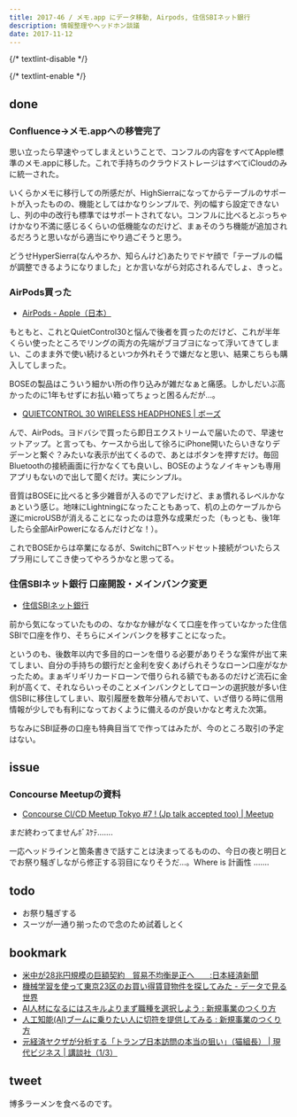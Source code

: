 ```yaml
---
title: 2017-46 / メモ.app にデータ移動, Airpods, 住信SBIネット銀行
description: 情報整理やヘッドホン談議
date: 2017-11-12
---
```


{/* textlint-disable */}


{/* textlint-enable */}

done
----

###  Confluence→メモ.appへの移管完了

思い立ったら早速やってしまえということで、コンフルの内容をすべてApple標準のメモ.appに移した。これで手持ちのクラウドストレージはすべてiCloudのみに統一された。

いくらかメモに移行しての所感だが、HighSierraになってからテーブルのサポートが入ったものの、機能としてはかなりシンプルで、列の幅すら設定できないし、列の中の改行も標準ではサポートされてない。コンフルに比べるとぶっちゃけかなり不満に感じるくらいの低機能なのだけど、まぁそのうち機能が追加されるだろうと思いながら適当にやり過ごそうと思う。

どうせHyperSierra(なんやろか、知らんけど)あたりでドヤ顔で「テーブルの幅が調整できるようになりました」とか言いながら対応されるんでしょ、きっと。

###  AirPods買った

- [AirPods - Apple（日本）](https://www.apple.com/jp/airpods/)

もともと、これとQuietControl30と悩んで後者を買ったのだけど、これが半年くらい使ったところでリングの両方の先端がブヨブヨになって浮いてきてしまい、このまま外で使い続けるといつか外れそうで嫌だなと思い、結果こちらも購入してしまった。

BOSEの製品はこういう細かい所の作り込みが雑だなぁと痛感。しかしだいぶ高かったのに1年もせずにお払い箱ってちょっと困るんだが...。

- [QUIETCONTROL 30 WIRELESS HEADPHONES | ボーズ](https://www.bose.co.jp/ja_jp/products/headphones/earphones/quietcontrol-30.html)

んで、AirPods。ヨドバシで買ったら即日エクストリームで届いたので、早速セットアップ。と言っても、ケースから出して徐ろにiPhone開いたらいきなりデデーンと繋ぐ？みたいな表示が出てくるので、あとはボタンを押すだけ。毎回Bluetoothの接続画面に行かなくても良いし、BOSEのようなノイキャンも専用アプリもないので出して聞くだけ。実にシンプル。

音質はBOSEに比べると多少雑音が入るのでアレだけど、まぁ慣れるレベルかなぁという感じ。地味にLightningになったこともあって、机の上のケーブルから遂にmicroUSBが消えることになったのは意外な成果だった（もっとも、後1年したら全部AirPowerになるんだけどな！）。

これでBOSEからは卒業になるが、SwitchにBTヘッドセット接続がついたらスプラ用にしてこき使ってやろうかなと思ってる。

###  住信SBIネット銀行 口座開設・メインバンク変更

- [住信SBIネット銀行](https://www.netbk.co.jp/contents/)

前から気になっていたものの、なかなか縁がなくて口座を作っていなかった住信SBIで口座を作り、そちらにメインバンクを移すことになった。

というのも、後数年以内で多目的ローンを借りる必要がありそうな案件が出て来てしまい、自分の手持ちの銀行だと金利を安くあげられそうなローン口座がなかったため。まぁギリギリカードローンで借りられる額でもあるのだけど流石に金利が高くて、それならいっそのことメインバンクとしてローンの選択肢が多い住信SBIに移住してしまい、取引履歴を数年分積んでおいて、いざ借りる時に信用情報が少しでも有利になっておくように備えるのが良いかなと考えた次第。

ちなみにSBI証券の口座も特典目当てで作ってはみたが、今のところ取引の予定はない。

issue
----

###  Concourse Meetupの資料

- [Concourse CI/CD Meetup Tokyo #7 ! (Jp talk accepted too) | Meetup](https://www.meetup.com/ja-JP/Concourse-CI-Tokyo-Meetup/events/244165635/)

まだ終わってませんﾎﾞｽｹﾃ.......

一応ヘッドラインと箇条書きで話すことは決まってるものの、今日の夜と明日とでお祭り騒ぎしながら修正する羽目になりそうだ...。Where is 計画性 .......

todo
----

- お祭り騒ぎする
- スーツが一通り揃ったので念のため試着しとく

bookmark
----

- [米中が28兆円規模の巨額契約　貿易不均衡是正へ　　:日本経済新聞](https://www.nikkei.com/article/DGXMZO23288100Z01C17A1FF2000/)
- [機械学習を使って東京23区のお買い得賃貸物件を探してみた - データで見る世界](http://www.analyze-world.com/entry/2017/11/09/061023)
- [AI人材になるにはスキルよりまず職種を選択しよう : 新規事業のつくり方](http://aiweeklynews.com/archives/50995966.html)
- [人工知能(AI)ブームに乗りたい人に切符を提供してみる : 新規事業のつくり方](http://aiweeklynews.com/archives/49678692.html)
- [元経済ヤクザが分析する「トランプ日本訪問の本当の狙い」（猫組長） | 現代ビジネス | 講談社（1/3）](https://gendai.ismedia.jp/articles/-/53432)

tweet
----

博多ラーメンを食べるのです。

<Instagram instagramId="BbV92OsAsJA" />
